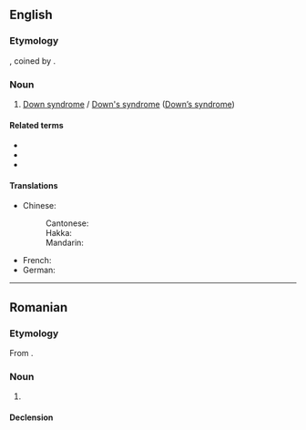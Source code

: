 ==English==

===Etymology===
{{suf|en|Mongol|ism}}, coined by {{w|John Langdon Down}}.

===Noun===
{{wp|Down syndrome}}
{{en-noun|~}}

# {{lb|en|now|_|offensive}} [[Down syndrome]] / [[Down's syndrome]] ([[Down’s syndrome]])

====Related terms====
* {{l|en|mongol}}
* {{l|en|mongoloid}}
* {{l|en|mong}}

====Translations====
{{trans-top|Down syndrome}}
* Chinese:
*: Cantonese: {{t|yue|蒙古症|tr=mung4 gu2 zing3|sc=Hani}}
*: Hakka: {{t|hak|蒙古症|tr=mùng-kú-chṳ́n|sc=Hani}}
*: Mandarin: {{t|cmn|蒙古症|tr=ménggǔzhèng|sc=Hani}}
{{trans-mid}}
* French: {{t+|fr|mongolisme|m}}
* German: {{t+|de|Mongolismus|m}} {{q|dated}}
{{trans-bottom}}

----

==Romanian==

===Etymology===
From {{bor|ro|fr|mongolisme}}.

===Noun===
{{ro-noun|n|-}}

# {{l|en|mongolism}}

====Declension====
{{ro-noun-n|n=sg}}